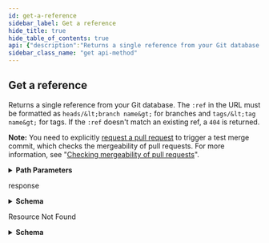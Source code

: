 ```yaml
---
id: get-a-reference
sidebar_label: Get a reference
hide_title: true
hide_table_of_contents: true
api: {"description":"Returns a single reference from your Git database. The `:ref` in the URL must be formatted as `heads/<branch name>` for branches and `tags/<tag name>` for tags. If the `:ref` doesn't match an existing ref, a `404` is returned.\n\n**Note:** You need to explicitly [request a pull request](https://docs.github.com/rest/reference/pulls#get-a-pull-request) to trigger a test merge commit, which checks the mergeability of pull requests. For more information, see \"[Checking mergeability of pull requests](https://docs.github.com/rest/guides/getting-started-with-the-git-database-api#checking-mergeability-of-pull-requests)\".","externalDocs":{"description":"API method documentation","url":"https://docs.github.com/rest/reference/git#get-a-reference"},"operationId":"git/get-ref","parameters":[{"in":"path","name":"owner","required":true,"schema":{"type":"string"}},{"in":"path","name":"repo","required":true,"schema":{"type":"string"}},{"description":"ref parameter","in":"path","name":"ref","required":true,"schema":{"type":"string"},"x-multi-segment":true}],"responses":{"200":{"content":{"application/json":{"examples":{"default":{"value":{"node_id":"MDM6UmVmcmVmcy9oZWFkcy9mZWF0dXJlQQ==","object":{"sha":"aa218f56b14c9653891f9e74264a383fa43fefbd","type":"commit","url":"https://api.github.com/repos/octocat/Hello-World/git/commits/aa218f56b14c9653891f9e74264a383fa43fefbd"},"ref":"refs/heads/featureA","url":"https://api.github.com/repos/octocat/Hello-World/git/refs/heads/featureA"}}},"schema":{"description":"Git references within a repository","properties":{"node_id":{"type":"string"},"object":{"properties":{"sha":{"description":"SHA for the reference","example":"7638417db6d59f3c431d3e1f261cc637155684cd","maxLength":40,"minLength":40,"type":"string"},"type":{"type":"string"},"url":{"format":"uri","type":"string"}},"required":["type","sha","url"],"type":"object"},"ref":{"type":"string"},"url":{"format":"uri","type":"string"}},"required":["ref","node_id","url","object"],"title":"Git Reference","type":"object"}}},"description":"response"},"404":{"content":{"application/json":{"schema":{"description":"Basic Error","properties":{"documentation_url":{"type":"string"},"message":{"type":"string"}},"title":"Basic Error","type":"object"}}},"description":"Resource Not Found"}},"tags":["git"],"x-github":{"category":"git","enabledForGitHubApps":true,"githubCloudOnly":false,"previews":[],"subcategory":"refs"},"method":"get","path":"/repos/{owner}/{repo}/git/ref/{ref}","servers":[{"url":"https://api.github.com"}],"info":{"contact":{"name":"Support","url":"https://support.github.com/contact"},"description":"GitHub's v3 REST API.","license":{"name":"MIT","url":"https://spdx.org/licenses/MIT"},"termsOfService":"https://docs.github.com/articles/github-terms-of-service","title":"GitHub v3 REST API","version":"1.1.4","x-apisguru-categories":["collaboration","developer_tools"],"x-logo":{"url":"https://twitter.com/github/profile_image?size=original"},"x-origin":[{"format":"openapi","url":"https://raw.githubusercontent.com/github/rest-api-description/main/descriptions/api.github.com/api.github.com.json","version":"3.0"}],"x-providerName":"github.com"},"postman":{"name":"Get a reference","description":{"content":"Returns a single reference from your Git database. The `:ref` in the URL must be formatted as `heads/<branch name>` for branches and `tags/<tag name>` for tags. If the `:ref` doesn't match an existing ref, a `404` is returned.\n\n**Note:** You need to explicitly [request a pull request](https://docs.github.com/rest/reference/pulls#get-a-pull-request) to trigger a test merge commit, which checks the mergeability of pull requests. For more information, see \"[Checking mergeability of pull requests](https://docs.github.com/rest/guides/getting-started-with-the-git-database-api#checking-mergeability-of-pull-requests)\".","type":"text/plain"},"url":{"path":["repos",":owner",":repo","git","ref",":ref"],"host":["{{baseUrl}}"],"query":[],"variable":[{"disabled":false,"description":{"content":"(Required) ","type":"text/plain"},"type":"any","value":"","key":"owner"},{"disabled":false,"description":{"content":"(Required) ","type":"text/plain"},"type":"any","value":"","key":"repo"},{"disabled":false,"description":{"content":"(Required) ref parameter","type":"text/plain"},"type":"any","value":"","key":"ref"}]},"header":[{"key":"Accept","value":"application/json"}],"method":"GET"}}
sidebar_class_name: "get api-method"
---
```



## Get a reference



Returns a single reference from your Git database. The `:ref` in the URL must be formatted as `heads/&lt;branch name&gt;` for branches and `tags/&lt;tag name&gt;` for tags. If the `:ref` doesn&#39;t match an existing ref, a `404` is returned.

**Note:** You need to explicitly [request a pull request](https://docs.github.com/rest/reference/pulls#get-a-pull-request) to trigger a test merge commit, which checks the mergeability of pull requests. For more information, see &quot;[Checking mergeability of pull requests](https://docs.github.com/rest/guides/getting-started-with-the-git-database-api#checking-mergeability-of-pull-requests)&quot;.

<details style={{"marginBottom":"1rem"}}><summary style={{}}><strong>Path Parameters</strong></summary><div><ul><ParamsItem className={"paramsItem"} param={{"in":"path","name":"owner","required":true,"schema":{"type":"string"}}}></ParamsItem><ParamsItem className={"paramsItem"} param={{"in":"path","name":"repo","required":true,"schema":{"type":"string"}}}></ParamsItem><ParamsItem className={"paramsItem"} param={{"description":"ref parameter","in":"path","name":"ref","required":true,"schema":{"type":"string"},"x-multi-segment":true}}></ParamsItem></ul></div></details><div><ApiTabs><TabItem label={"200"} value={"200"}><div>

response

</div><div><details style={{}}><summary style={{"textAlign":"left"}}><strong>Schema</strong></summary><div style={{"textAlign":"left","marginLeft":"1rem"}}></div><ul style={{"marginLeft":"1rem"}}><SchemaItem collapsible={false} name={"node_id"} required={true} schemaDescription={undefined} schemaName={"string"} qualifierMessage={undefined}></SchemaItem><SchemaItem collapsible={true} className={"schemaItem"}><details style={{}}><summary style={{}}><strong>object</strong><span style={{"opacity":"0.6"}}> object</span><strong style={{"fontSize":"var(--ifm-code-font-size)","color":"var(--openapi-required)"}}> required</strong></summary><div style={{"marginLeft":"1rem"}}><ul><SchemaItem collapsible={false} name={"sha"} required={true} schemaDescription={"SHA for the reference"} schemaName={"string"} qualifierMessage={"**Possible values:** 40 ≤ length ≤ 40"}></SchemaItem><SchemaItem collapsible={false} name={"type"} required={true} schemaDescription={undefined} schemaName={"string"} qualifierMessage={undefined}></SchemaItem><SchemaItem collapsible={false} name={"url"} required={true} schemaDescription={undefined} schemaName={"uri"} qualifierMessage={undefined}></SchemaItem></ul></div></details></SchemaItem><SchemaItem collapsible={false} name={"ref"} required={true} schemaDescription={undefined} schemaName={"string"} qualifierMessage={undefined}></SchemaItem><SchemaItem collapsible={false} name={"url"} required={true} schemaDescription={undefined} schemaName={"uri"} qualifierMessage={undefined}></SchemaItem></ul></details></div></TabItem><TabItem label={"404"} value={"404"}><div>

Resource Not Found

</div><div><details style={{}}><summary style={{"textAlign":"left"}}><strong>Schema</strong></summary><div style={{"textAlign":"left","marginLeft":"1rem"}}></div><ul style={{"marginLeft":"1rem"}}><SchemaItem collapsible={false} name={"documentation_url"} required={false} schemaDescription={undefined} schemaName={"string"} qualifierMessage={undefined}></SchemaItem><SchemaItem collapsible={false} name={"message"} required={false} schemaDescription={undefined} schemaName={"string"} qualifierMessage={undefined}></SchemaItem></ul></details></div></TabItem></ApiTabs></div>
      